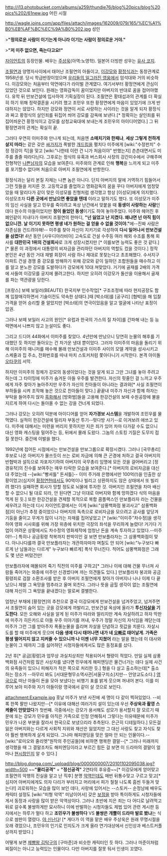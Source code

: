 http://i13.photobucket.com/albums/a259/thundie76/blog%20pics/blog%20pics%202/61new.jpg
어린 시절

http://wagle.joins.com/app/files/attach/images/162009/079/165/%EC%A1%B0%EB%AF%BC%EC%9A%B0%202.jpg
성인

>'''"정의로운 사람이 이기는게 아니라 이기는 사람이 정의로운 거야."'''

>'''"저 미주 없으면, 죽는다고요!"'''

[[자이언트(드라마)|자이언트]]의 등장인물. 배우는 [[주상욱]](아역:노영학). 일본어 더빙판 성우는 [[유사 코지]].

[[조필연]]과 양명자사이에서 태어난 조필연의 아들이고, [[이강모]]와 [[황정식]]과는 동창관계로 1958년생. 당시 학급반장이었으며 [[우리들의 일그러진 영웅]]에서 엄석대와 거의 비슷하다. 이강모와는 처음부터 악연에다가 라이벌 관계였다. 여기서부터 황정연에게 관심이 있었던 것으로 보인다.
원래는 영화감독이 꿈이었지만 아버지의 반대로 꿈을 접어야했다. 유학 뒤 만보건설에 입사하여 기획실장이 된다. 조필연은 황태섭과의 관계를 더 확실히 하기 위해 정략결혼을 시키려 했고 조민우 또한 황정연에게 마음이 있었기에 크게 반대하지는 않았다. 하지만 강모와 정연이 서로 사랑하는 사이라는 것을 알게 되자 황정식과 짜고 황정식의 살인죄를 뒤집어 씌어 강모를 감옥에 보낸다.[* 정확히는 살인죄를 뒤집어씌운건 황정식이고 강모를 삼청교육대에 보내는게 조민우의 아이디어였다.] 그 뒤 황정연과의 관계는 확실히 끝.

그러다 우연히 이미주와 만나게 되는데, 처음엔 '''소매치기와 한패냐''', '''세상 그렇게 천하게 살지 마라'''는 같은 갖은 [[싸가지]]가 폭발한 [[개드립]]을 펼치다 미주에게 [wiki:"수정펀치" 수정 정강이 킥]을 맞고 [wiki:"나한테 이런 건 니가 처음이야" 반했는지] 츤츤대면서도 미주를 졸졸 따라다닌다. 그후로는 정식의 유혹과 버스회사 사장의 강간미수에서 구해주며 전형적인 [[나쁜남자]]의 모습을 보여준다. 미주와의 관계로 인해 '''행복'''을 느끼게 되고 미주를 포기할수 없다며 처음으로 아버지 조필연에게 반항한다.

황정식과는 달리 본질 자체는 나쁜 놈은 아니다. 단지 아버지의 말에 거역하기 힘들어서 그런 짓들을 저지른 것. 고등학교를 졸업하고 영화감독의 꿈을 꾸다 아버지에게 엄청맞았을 때 말리다가 같이 맞은 이성모를 친형처럼 생각했고 항상 [이성모]에게 의지했다. 이성모조차 '''다른 곳에서 만났으면 좋았을 텐데''' 이라고 말하기도 했다. 또 이성모가 미주의 임신 사실을 알고 민우를 죽이려고 옥상 난간에서 맞붙을 때 '''동생이 사랑하는 사람'''인데다 원수의 아들이었지만 '''정이 들었던 동생'''이기도 하여 놓아주었다.
미주와 헤어진 후 폐인같이 지내다가 아버지 조필연의 한마디, '''"넌 잃었고 난 지켰다. 왜냐면 넌 아직 힘이 없으니깐. 날 이기지 못하면 평생 네가 원하는 걸 얻을 수 없을 것이야."'''에--진짜 사람은 자존심을 건드려야해!-- 미주를 찾아 자신이 지키기로 각성하여 '''다시 일어나서 만보건설을 삼켰다!''' 4년 동안 [사우디아라비아] 고속도로 건설 수주등 여러 해외 수조를 통해 회사를 '''대한민국 1위의 건설회사'''로 크게 성장시켰지만 [* 이를보면 능력도 좋은 것 같다.][* 물론 이 과정에서 대통령의 비자금을 관리하던 아버지의 역할도 컸을 것이다.] 정작 본인은 4년 동안 거대 재벌 회장이 사람 하나 제대로 못찾는다고 초조해했다.
수서지구 아파트 건설 경쟁 중 강모를 방해하기 위해 강모와 같이 일하던 조합원들을 매수하고 이를 알고 분노한 강모를 도발하다가 강모에게 10대 쳐맞았다.  거기에 골재를 2배의 가격에 사들여  이강모를 궁지에 몰려고한다. 하지만 오히려 이강모가 돌산을 이용해서 골재를 파는 역관광을 당한다.

[프랑스] 보떼 보일러(BEAUTE) 한국지부 인수작업[* 구조조정에 따라 현지공장도 함께 입찰매각하면서 기술이전도 약속한 상태다.]때 [박소태]를 [공구리] [협박]을 해 입찰가격을 얻어 승리할 줄 알았지만 [박소태]의 연극이었음을 알고 얼굴에 나타난 표정이 압권.

그러나 보떼 보일러 사고의 원인[* 유럽과 한국의 가스의 질 차이]를 간파해 내는 등 능력면에서 나쁘지 않고 눈설미도 좋다. 

그리고 드디어 44화에서 이미주를 찾았다. 4년만에 만났으니 당연히 눈물의 해후를 기대했던 듯 하지만 돌아오는 건 차가운 냉대 뿐이었다. 그러자 이미주의 마음을 돌리기 위해 이미주의 매니저를 매수해 몰래 만보건설과 이미주 사이의 모델 계약을 성사시키고 스케줄과 집 주소, 전화번호를 따내 마치 스토커처럼 쫓아다니기 시작한다. 본격 아이돌 [[오타쿠]]의 서막.

하지만 이미주의 정체가 강모의 동생이었다는 것을 알게 되고 그만 그녀를 놓아 주려고 하는데 그 타이밍에 미주가 숨겨둔 아들 우주를 발견한다. 자신의 핏줄인 걸 느끼고 우주에게 자주 찾아가 놀아주지만 우주가 자신의 친아들이 아니라는 결과와[* 사실 조필연이 부하들을 시켜 조작해 놓은 것으로 친아들이 맞다.] 끝끝내 미주가 자신과 함께 하자는 부탁을 들어주지 앉자 [[흑화]]해서 [방화범]들을 고용해 한강건설의 보떼 수원공장에 불을 지르게 하여 다시는 돌아올 수 없는 강을 건너게 되었다. 

그러나 강모는 오히려 덕분에 아이디어를 얻어 '''자가경보 시스템'''을 개발하여 조민우를 물먹였다. 실적이 한강건설에 밀리자 부동산 투기--떳다방 사기--로 이겨보려 애쓰고 있다. 미주에 대해서는 미련을 버리지 못하지만 지은 죄가 있어 차마 다가갈 수도 없으니 대신 영화 캐스팅을 밀어주는 등, 뒤에서 몰래 도왔다. 그놈의 스토킹 기질은 도무지 접질 못한다. 중간에 이발을 했다.

1992년에 접어든 시점에서는 만보건설을 만보그룹으로 확장시켰다. 그러나 [국무총리] 후보로 나온 아버지가 물쓰듯이 쓰는 로비 자금에 의해 큰 곤경에 처하고 결국 아버지의 반협박과 설득으로 자포자기하여 아버지의 국무총리 임명에 모든 것을 걸어버리고 [정경유착]의 진수를 보여주는 매우 타락한 모습을 보여준다.[* 아버지의 로비자금을 대신 대 주었는데 --[wiki:"빵셔틀" 돈셔틀]-- 이미 주거래 은행에서만 100억(!)을 인출한 상황이었고(심지어 [[황정연]]한테서도 90억이나 빌리고 상환하지도 않은 상태에서 또 빌리려 했다!) 실패하면 회사가 망할 정도로 뇌물에 투자한 것. 아버지인 조필연을 차마 배신할 수 없으니 될 대로 되라, 안 된다면 그냥 이대로 아버지와 함께 망하겠다 식의 마음을 먹게 된 듯.] 또한 한강건설을 견제할 목적으로 복합 콤플랙스인 만보플라자 라는 건물을 세우려고 하는데 디시 자이언트갤에서는 이게 [wiki:"삼풍백화점 붕괴사고" 삼풍백화점]이 아닌가 추정 중이었으나 아버지의 독촉으로 로비자금을 모으려고 공사를 앞당겨 기둥을 줄이고 무게가 많이 나가는 자재를 집어넣었고 [* [wiki:"이미주"차수정]을 생각하여 영화 시사회를 위해 가장 위층에 위치한 극장의 좌석을 무리하게 늘렸다! 거기다 기업이 어려운 상황에서도 차수정의 영화제작에 엄청난 돈을 계속 투자하고 있었다.--미주야!!--] 특히나 공금횡령 착복까지 판박이인 걸 보면 만보플라자는 그 삼풍백화점이 맞다. 아니나다를까 결국 만보플라자는 개관하자마자 며칠도 안 되어 [wiki:"누구보다 빠르게 난 남들과는 다르게" 누구보다 빠르게] 폭삭 무너진다. 적어도 삼풍백화점은 그래도 몇 년은 버텼건만!

만보플라자에 매몰되어 죽기 직전의 미주를 구하고[* 그러나 이에 대해 건물 무너져 사람들 죽어가는 와중에 미주만 신경썼다며 까는 의견들도 있다.] 만보플라자 붕괴와 공금횡령죄로 검찰 소환조사를 받은 후 아버지 조필연에게 찾아가 아버지나 나나 이제 다 끝났으니 제발 그 욕망을 멈추라고 울며 외친다. 그러나 뜻을 굽힐 생각이 없는 조필연에 대해 자신이 그 욕망을 끝내겠다는 말로써 결별한다. 

엄청난 부채에 [황정연]의 추천으로 결국 이강모에게 만보건설을 넘겨주었고, 넘겨주면서 조필연이 숨어 있는 곳을 강모에게 까발리고, 만보건설 옥상에 올라가 '''투신[[자살]]을 기도한다'''. 모든 오해와 사실을 알게 된 미주가 따라와 말리지만 계속 자살하려고 하자 막판에 미주가 히든카드로 아들 우주 이야기를 꺼내, 우주가 정말 자신의 자식임을 깨닫는데 미주가 그런 그를 받아주자 폭풍눈물을 흘리며 자살을 단념하고 죗값을 치룬다. 자살시도를 할 때 미주에게 웃으며 '''다음 생에 다시 태어나면 내가 네 [[오빠]]로 태어날게. 가족은 평생 떨어지지 않고 지켜줄 수 있으니까 나 이젠 너무 지쳤어''' 라는 말을 했는데 이 대사와 눈물이 그 때까지 그를 싫어하던 시청자들에게서도 많은 동정표를 샀다.

2년 후[* 공금[횡령]과 업무상 과실치상죄만 적용되어서 형량이 적었다. 만일 실제 삼풍백화점 사건처럼 많은 사상자를 냈다면 민우에게 해피엔딩은 물건너가는 데다 실제 사건의 유족들이 있으니 피해자가 적은 쪽으로 처리한 듯.] 형을 다 살고 출소하는데[* 출소하는 장소가 --아무리 봐도 [서대문형무소역사관|서울구치소]지만-- 안양교도소다.] [[영국]]으로 떠난 아들이 돈을 모아 보냈다는 비행기 표를 밝게 웃으며 꺼내어 본다. 이를 미루어 보아 미주와 자기 아들이랑 영국에서 같이 살 것으로 보인다. 

attachment:Example.jpg
훗날 미주가 보낸 사진에 세 명이 다 같이 찍혀있었다. --비록 한쪽 팔만 나왔지만--[* 이유에 대해선 여러가지 설이 있는데 우선 '''주상욱과 촬영 스케줄이 안맞았다'''가 첫번째. 극중에서는 강모가 용서해도 성모가 용서할지 잘 모르기 때문에 또는 강모가 민우를 아직은 가족으로 인정 안해줘서 그렇다는 이유때문에 미주가 민우가 나온 부분을 잘라서 한국으로 보냈으리라 추측된다. 은근히 디테일하다.] 모든걸 잃은 아버지와는 다르게 사회적 지위와 재산은 잃었지만 그 대신 사랑도 찾고 자식도 찾아 훨씬 행복하게 살게 되었다. 그나마 해피엔딩을 맞은 얼마 안 되는 인물이다.--[wiki:"로미오와 줄리엣"원작의 주인공들]에 비하면 행복한 결말--[* 그러나 미래까지 생각했을 때 그 결말조차도 해피엔딩이라고 부르긴 힘든 걸 보면 이 드라마의 결말이 얼마나 [[현시창]]인지 알 수 있다.]

http://blog.donga.com/_upload/blog/0000000007/20101102095038.jpg?width=500
~~'''"물리공격"''' + '''"정신공격"''' 2연타의 후유증~~[* 이강모에게 얻어맞고 조필연의 악행의 진실을 알고 난 직후]
분명 [[악역]]인데도 매번 뒤통수맞고 구르고 맞고[* 심지어 아버지에게도 의자 다리가 부러지고 머리에서 피가 철철 나도록 흠씬 두들겨 맞는다!] 괴로워하는 모습을 많이 보인 데다, 사랑에 있어서는 --스토커-- 순정남에 배우도 캐릭터 설정도 [wiki:"미형 악역" 미남이어서] 갖은 [[보정]]을 받아 특이하게도 시청자들에게서 동정과 사랑을 많이 받은 악역상이다. 그러나 초반에 지은 죄는 다 어디로 날려먹고 뒤로 갈수록 불쌍하게만 묘사하니 이에 반발하는 시청자들도 제법 있어 관련 게시판 등지에서는 하루가 멀다 하고 '''조민우가 불쌍하다''' VS '''불쌍은 개뿔이 드라마 발로 봤냐'''는 식으로 쌈판이 열렸다. [[야 신난다]]! [* 게다가 이 역을 맡은 배우 주상욱은 원래 무명시절을 오래 겪었으나, 조민우의 인기로 인지도가 크게 올라 연기대상에서 신인상과 베스트커플상까지 받았다.]

어떻게 보면 [[제빵왕 김탁구]]의 [구마준]과 비슷한 캐릭터인 듯 하다. 그러나 마준이처럼 찌질이는 아니고 능력있는 인물이다. 다만 아버지를 잘못 둬서 인생이 꼬였다.
